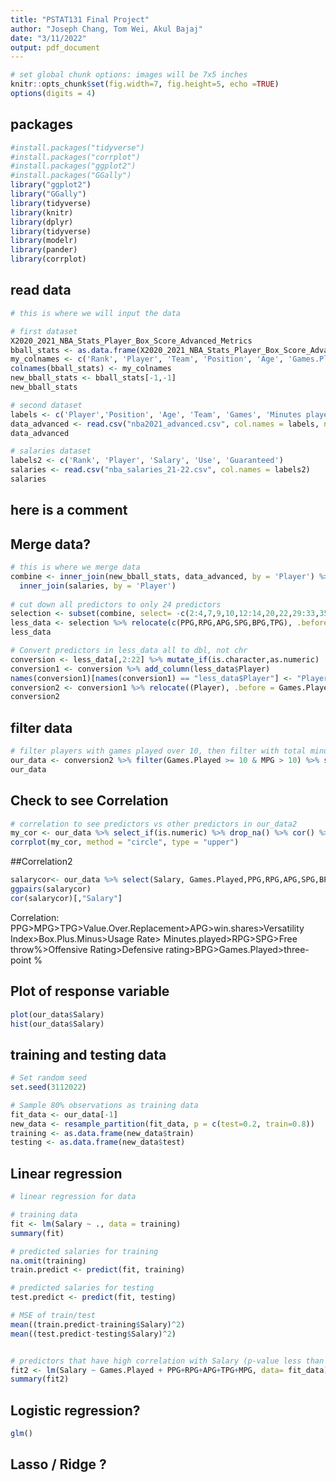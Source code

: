 ```yaml
---
title: "PSTAT131 Final Project"
author: "Joseph Chang, Tom Wei, Akul Bajaj"
date: "3/11/2022"
output: pdf_document
---
```


```r
# set global chunk options: images will be 7x5 inches
knitr::opts_chunk$set(fig.width=7, fig.height=5, echo =TRUE)
options(digits = 4)
```

## packages
```r
#install.packages("tidyverse")
#install.packages("corrplot")
#install.packages("ggplot2")       
#install.packages("GGally")
library("ggplot2")                     
library("GGally")
library(tidyverse)
library(knitr)
library(dplyr)
library(tidyverse)
library(modelr)
library(pander)
library(corrplot)

```

## read data
```r
# this is where we will input the data 

# first dataset
X2020_2021_NBA_Stats_Player_Box_Score_Advanced_Metrics
bball_stats <- as.data.frame(X2020_2021_NBA_Stats_Player_Box_Score_Advanced_Metrics)
my_colnames <- c('Rank', 'Player', 'Team', 'Position', 'Age', 'Games.Played', 'MPG', 'Minutes%', 'Usage Rate' , 'Turnover rate', 'free throws attempted', 'Free throw%', '2-point field goals attempted', '2-point%', '3-point field goals attempted', 'three-point %', 'effective shooting %' , 'True shooting %', 'PPG', 'RPG', 'Total rebound %', 'APG', 'Assist %', 'SPG' ,'BPG', 'TPG', 'Versatility Index', 'Offensive Rating' , 'Defensive rating')
colnames(bball_stats) <- my_colnames
new_bball_stats <- bball_stats[-1,-1]
new_bball_stats

# second dataset
labels <- c('Player','Position', 'Age', 'Team', 'Games', 'Minutes played', 'Player Efficiency Rating', 'true shooting %', '3-point attempt rate', 'free-throw attempt rate', 'offensive rebound percentage', 'defensive rebound percentage', 'total rebound percentage', 'assist percentage', 'steal percentage', 'block percentage', 'turnover percentage', 'usage rate', 'offensive win shares', 'defensive win shares', 'win shares','win shares per 48 minutes', 'Offensive Box Plus/Minus', 'Defensive Box Plus/Minus','Box Plus/Minus','Value Over Replacement')
data_advanced <- read.csv("nba2021_advanced.csv", col.names = labels, na= "XXX")
data_advanced

# salaries dataset
labels2 <- c('Rank', 'Player', 'Salary', 'Use', 'Guaranteed')
salaries <- read.csv("nba_salaries_21-22.csv", col.names = labels2)
salaries
```

## here is a comment
## Merge data?
```r
# this is where we merge data
combine <- inner_join(new_bball_stats, data_advanced, by = 'Player') %>% 
  inner_join(salaries, by = 'Player')
  
# cut down all predictors to only 24 predictors
selection <- subset(combine, select= -c(2:4,7,9,10,12:14,20,22,29:33,35:47,49:51,54,56:57))
less_data <- selection %>% relocate(c(PPG,RPG,APG,SPG,BPG,TPG), .before = MPG)
less_data

# Convert predictors in less_data all to dbl, not chr
conversion <- less_data[,2:22] %>% mutate_if(is.character,as.numeric)
conversion1 <- conversion %>% add_column(less_data$Player) 
names(conversion1)[names(conversion1) == "less_data$Player"] <- "Player"
conversion2 <- conversion1 %>% relocate((Player), .before = Games.Played)
conversion2
```

## filter data
```r
# filter players with games played over 10, then filter with total minutes played over 100
our_data <- conversion2 %>% filter(Games.Played >= 10 & MPG > 10) %>% select(Player:Salary) %>% drop_na()
our_data
```

## Check to see Correlation
```r
# correlation to see predictors vs other predictors in our_data2
my_cor <- our_data %>% select_if(is.numeric) %>% drop_na() %>% cor() %>% round(3)
corrplot(my_cor, method = "circle", type = "upper")
```
##Correlation2
```r
salarycor<- our_data %>% select(Salary, Games.Played,PPG,RPG,APG,SPG,BPG,TPG,MPG,`Usage Rate`,`Free throw%`,`three-point %`,`Versatility Index`,`Offensive Rating`,`Defensive rating`,win.shares,Box.Plus.Minus,Value.Over.Replacement) %>% drop_na()
ggpairs(salarycor)
cor(salarycor)[,"Salary"]
```
Correlation: PPG>MPG>TPG>Value.Over.Replacement>APG>win.shares>Versatility Index>Box.Plus.Minus>Usage Rate>
Minutes.played>RPG>SPG>Free throw%>Offensive Rating>Defensive rating>BPG>Games.Played>three-point %



## Plot of response variable
```r
plot(our_data$Salary)
hist(our_data$Salary)
```


## training and testing data
```r
# Set random seed
set.seed(3112022)

# Sample 80% observations as training data
fit_data <- our_data[-1]
new_data <- resample_partition(fit_data, p = c(test=0.2, train=0.8)) 
training <- as.data.frame(new_data$train)
testing <- as.data.frame(new_data$test)
```

## Linear regression
```r
# linear regression for data

# training data
fit <- lm(Salary ~ ., data = training)
summary(fit)

# predicted salaries for training
na.omit(training)
train.predict <- predict(fit, training)

# predicted salaries for testing
test.predict <- predict(fit, testing)

# MSE of train/test
mean((train.predict-training$Salary)^2)
mean((test.predict-testing$Salary)^2)


# predictors that have high correlation with Salary (p-value less than 0.05)
fit2 <- lm(Salary ~ Games.Played + PPG+RPG+APG+TPG+MPG, data= fit_data)
summary(fit2)
```


## Logistic regression?
```r
glm()
```


## Lasso / Ridge ?
```r

```










